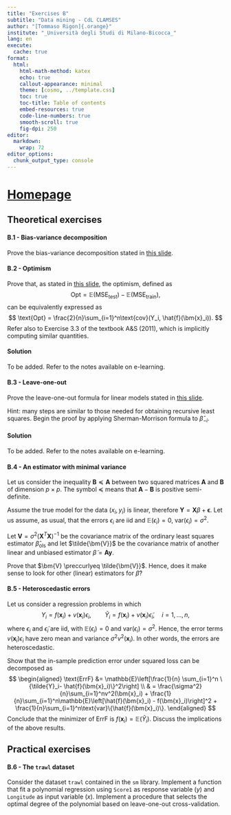 ```yaml
---
title: "Exercises B"
subtitle: "Data mining - CdL CLAMSES"
author: "[Tommaso Rigon]{.orange}"
institute: "_Università degli Studi di Milano-Bicocca_"
lang: en
execute:
  cache: true
format:
  html:
    html-math-method: katex
    echo: true
    callout-appearance: minimal
    theme: [cosmo, ../template.css]
    toc: true
    toc-title: Table of contents
    embed-resources: true
    code-line-numbers: true
    smooth-scroll: true
    fig-dpi: 250
editor: 
  markdown: 
    wrap: 72
editor_options: 
  chunk_output_type: console
---
```


# [Homepage](../index.html)


## Theoretical exercises

#### B.1 - Bias-variance decomposition

[Prove]{.orange} the bias-variance decomposition stated in [this slide](../slides/un_B.html#bias-variance-trade-off).

#### B.2 - Optimism

[Prove]{.orange} that, as stated in [this slide](../slides/un_B.html#optimism-ii), the optimism, defined as $$
    \text{Opt} = \mathbb{E}(\text{MSE}_\text{test}) - \mathbb{E}(\text{MSE}_\text{train}),
    $$
    can be equivalently expressed as $$
    \text{Opt} = \frac{2}{n}\sum_{i=1}^n\text{cov}(Y_i, \hat{f}(\bm{x}_i)).
    $$
Refer also to Exercise 3.3 of the textbook A&S (2011), which is implicitly computing similar quantities.

::: {.callout-note collapse=true}
#### Solution

To be added. Refer to the notes available on e-learning.
:::

#### B.3 - Leave-one-out

[Prove]{.orange} the leave-one-out formula for linear models stated in [this slide](../slides/un_B.html#leave-one-out-cross-validation). 

[Hint]{.blue}: many steps are similar to those needed for obtaining [recursive least squares]{.blue}. Begin the proof by applying Sherman-Morrison formula to $\hat{\beta}_{-i}$. 

::: {.callout-note collapse=true}
#### Solution

To be added. Refer to the notes available on e-learning.
:::

#### B.4 - An estimator with minimal variance

Let us consider the inequality $\bm{B} \preccurlyeq \bm{A}$ between two squared matrices $\bm{A}$ and $\bm{B}$ of dimension $p \times p$. The symbol $\preccurlyeq$ means that $\bm{A} - \bm{B}$ is positive semi-definite. 

Assume the [true model]{.blue} for the data $(x_i, y_i)$ is [linear]{.blue}, therefore $\bm{Y} = \bm{X}\beta + \bm{\epsilon}$. Let us assume, as usual, that the errors $\epsilon_i$ are iid and $\mathbb{E}(\epsilon_i) = 0$, $\text{var}(\epsilon_i) = \sigma^2$.  

Let $\bm{V} = \sigma^2 (\bm{X}^T\bm{X})^{-1}$ be the covariance matrix of the ordinary least squares estimator $\hat{\beta}_\text{ols}$ and let $\tilde{\bm{V}}$ be the covariance matrix of another [linear]{.blue} and [unbiased]{.orange} estimator $\tilde{\beta} = \bm{A}\bm{y}$.

[Prove]{.orange} that $\bm{V} \preccurlyeq \tilde{\bm{V}}$. Hence, does it make sense to look for other (linear) estimators for $\hat{\beta}$?

#### B.5 - Heteroscedastic errors

Let us consider a [regression]{.orange} problems in which $$
        Y_i = f(\bm{x}_i) + v(\bm{x}_i) \epsilon_i, \qquad \tilde{Y}_i = f(\bm{x}_i) + v(\bm{x}_i)\tilde{\epsilon}_i, \quad i=1,\dots,n,
      $$ where $\epsilon_i$ and $\tilde{\epsilon}_i$ are iid, with $\mathbb{E}(\epsilon_i)=0$ and
    $\text{var}(\epsilon_i)=\sigma^2$. Hence, the error terms $v(\bm{x}_i) \epsilon_i$ have zero mean and variance $\sigma^2v^2(\bm{x}_i)$. In other words, the errors are [heteroscedastic]{.blue}. 

[Show]{.orange} that the [in-sample prediction
    error]{.orange} under [squared loss]{.blue} can be decomposed as $$
    \begin{aligned}
    \text{ErrF} &= \mathbb{E}\left[\frac{1}{n} \sum_{i=1}^n \{\tilde{Y}_i- \hat{f}(\bm{x}_i)\}^2\right] \\
    & = \frac{\sigma^2}{n}\sum_{i=1}^nv^2(\bm{x}_i) + \frac{1}{n}\sum_{i=1}^n\mathbb{E}\left[\hat{f}(\bm{x}_i) - f(\bm{x}_i)\right]^2 + \frac{1}{n}\sum_{i=1}^n\text{var}\{\hat{f}(\bm{x}_i)\}.
    \end{aligned}
    $$
[Conclude]{.orange} that the minimizer of $\text{ErrF}$ is $f(\bm{x}_i) = \mathbb{E}(\tilde{Y}_i)$. [Discuss]{.blue} the implications of the above results.

## Practical exercises

#### B.6 - The `trawl` dataset

Consider the dataset `trawl` contained in the `sm` library. Implement a function that fit a [polynomial regression]{.blue} using `Score1` as response variable ($y$) and `Longitude` as input variable ($x$). Implement a procedure that selects the [optimal degree]{.orange} of the polynomial based on leave-one-out cross-validation. 
